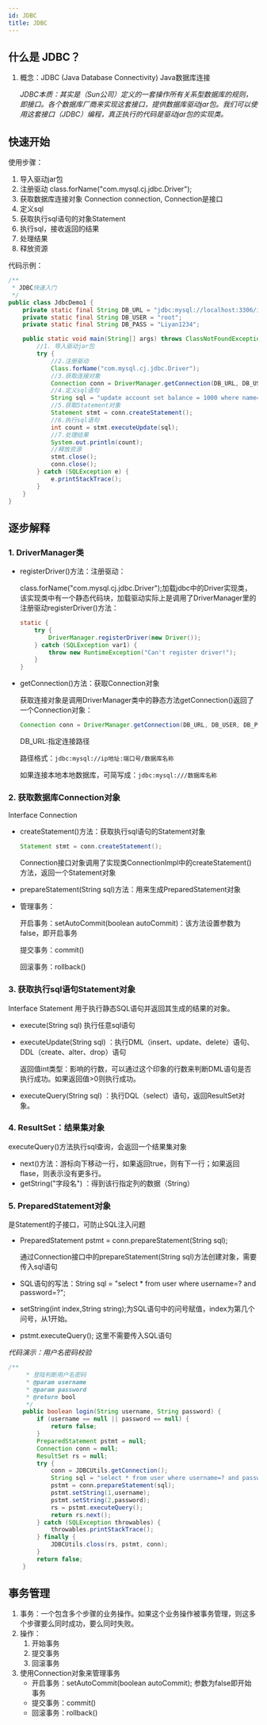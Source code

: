 ```yaml
---
id: JDBC
title: JDBC
---
```


## 什么是 JDBC？

1. 概念：JDBC	(Java Database Connectivity) Java数据库连接

   *JDBC本质：其实是（Sun公司）定义的一套操作所有关系型数据库的规则，即接口。各个数据库厂商来实现这套接口，提供数据库驱动jar包。我们可以使用这套接口（JDBC）编程，真正执行的代码是驱动jar包的实现类。*

   <ImgBox src="https://images.shiguangping.com/imgs/20200614084854.png" />

## 快速开始

使用步骤：

 1. 导入驱动jar包
 2. 注册驱动 class.forName("com.mysql.cj.jdbc.Driver");
 3. 获取数据库连接对象 Connection connection, Connection是接口
 4. 定义sql
 5. 获取执行sql语句的对象Statement
 6. 执行sql，接收返回的结果
 7. 处理结果
 8. 释放资源

代码示例：

```java
/**
 * JDBC快速入门
 */
public class JdbcDemo1 {
    private static final String DB_URL = "jdbc:mysql://localhost:3306/itcast";
    private static final String DB_USER = "root";
    private static final String DB_PASS = "Liyan1234";

    public static void main(String[] args) throws ClassNotFoundException {
        //1. 导入驱动jar包
        try {
            //2.注册驱动
            Class.forName("com.mysql.cj.jdbc.Driver");
            //3.获取连接对象
            Connection conn = DriverManager.getConnection(DB_URL, DB_USER, DB_PASS);
            //4.定义sql语句
            String sql = "update account set balance = 1000 where name='张三'";
            //5.获取Statement对象
            Statement stmt = conn.createStatement();
            //6.执行sql语句
            int count = stmt.executeUpdate(sql);
            //7.处理结果
            System.out.println(count);
            //释放资源
            stmt.close();
            conn.close();
        } catch (SQLException e) {
            e.printStackTrace();
        }
    }
}
```



## 逐步解释

### 1. DriverManager类

* registerDriver()方法：注册驱动：

  class.forName("com.mysql.cj.jdbc.Driver");加载jdbc中的Driver实现类，该实现类中有一个静态代码块，加载驱动实际上是调用了DriverManager里的注册驱动registerDriver()方法：

  ```java
  static {
      try {
          DriverManager.registerDriver(new Driver());
      } catch (SQLException var1) {
          throw new RuntimeException("Can't register driver!");
      }
  }
  ```

  

* getConnection()方法：获取Connection对象

  获取连接对象是调用DriverManager类中的静态方法getConnection()返回了一个Connection对象：

  ```java
  Connection conn = DriverManager.getConnection(DB_URL, DB_USER, DB_PASS);
  ```

  DB_URL:指定连接路径

  路径格式：`jdbc:mysql://ip地址:端口号/数据库名称`

  如果连接本地本地数据库，可简写成：`jdbc:mysql:///数据库名称`

### 2. 获取数据库Connection对象

Interface Connection

- createStatement()方法：获取执行sql语句的Statement对象

  ```java
  Statement stmt = conn.createStatement();
  ```

  Connection接口对象调用了实现类ConnectionImpl中的createStatement()方法，返回一个Statement对象

- prepareStatement(String sql)方法：用来生成PreparedStatement对象

- 管理事务：

  开启事务：setAutoCommit(boolean autoCommit)：该方法设置参数为false，即开启事务

  提交事务：commit()

  回滚事务：rollback()



### 3. 获取执行sql语句Statement对象

Interface Statement 用于执行静态SQL语句并返回其生成的结果的对象。

- execute(String sql) 执行任意sql语句

- executeUpdate(String sql) ：执行DML（insert、update、delete）语句、DDL（create、alter、drop）语句

  返回值int类型：影响的行数，可以通过这个印象的行数来判断DML语句是否执行成功。如果返回值>0则执行成功。

- executeQuery(String sql) ：执行DQL（select）语句，返回ResultSet对象。



### 4. ResultSet：结果集对象

executeQuery()方法执行sql查询，会返回一个结果集对象

- next()方法：游标向下移动一行，如果返回true，则有下一行；如果返回flase，则表示没有更多行。
- getString("字段名") ：得到该行指定列的数据（String）



### 5. PreparedStatement对象

是Statement的子接口，可防止SQL注入问题

- PreparedStatement pstmt = conn.prepareStatement(String sql);

  通过Connection接口中的prepareStatement(String sql)方法创建对象，需要传入sql语句

- SQL语句的写法：String sql = "select * from user where username=? and password=?";

- setString(int index,String string);为SQL语句中的问号赋值，index为第几个问号，从1开始。

- pstmt.executeQuery(); 这里不需要传入SQL语句

*代码演示：用户名密码校验*

```java
/**
     * 登陆判断用户名密码
     * @param username
     * @param password
     * @return bool
     */
    public boolean login(String username, String password) {
        if (username == null || password == null) {
            return false;
        }
        PreparedStatement pstmt = null;
        Connection conn = null;
        ResultSet rs = null;
        try {
            conn = JDBCUtils.getConnection();
            String sql = "select * from user where username=? and password=?";
            pstmt = conn.prepareStatement(sql);
            pstmt.setString(1,username);
            pstmt.setString(2,password);
            rs = pstmt.executeQuery();
            return rs.next();
        } catch (SQLException throwables) {
            throwables.printStackTrace();
        } finally {
            JDBCUtils.closs(rs, pstmt, conn);
        }
        return false;
    }
```



## 事务管理

1. 事务：一个包含多个步骤的业务操作。如果这个业务操作被事务管理，则这多个步骤要么同时成功，要么同时失败。
2. 操作：
   1. 开始事务
   2. 提交事务
   3. 回滚事务
3. 使用Connection对象来管理事务
   * 开启事务：setAutoCommit(boolean autoCommit); 参数为false即开始事务
   * 提交事务：commit()
   * 回滚事务：rollback()

